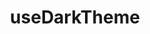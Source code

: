 ---
title: useDarkTheme
tagline: Implement dark theme with React hooks, window.matchMedia and localStorage.
link: https://www.npmjs.com/package/use-dark-theme
---